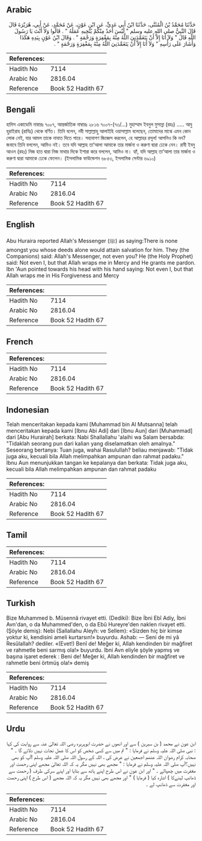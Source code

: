 ## Arabic


<div dir="rtl" lang="ar" style={{fontSize:'larger',backgroundColor:'#f8f9fa',padding:20}}>
حَدَّثَنَا مُحَمَّدُ بْنُ الْمُثَنَّى، حَدَّثَنَا ابْنُ أَبِي عَدِيٍّ، عَنِ ابْنِ عَوْنٍ، عَنْ مُحَمَّدٍ، عَنْ أَبِي، هُرَيْرَةَ قَالَ قَالَ النَّبِيُّ صلى الله عليه وسلم ‏"‏ لَيْسَ أَحَدٌ مِنْكُمْ يُنْجِيهِ عَمَلُهُ ‏"‏ ‏.‏ قَالُوا وَلاَ أَنْتَ يَا رَسُولَ اللَّهِ قَالَ ‏"‏ وَلاَ أَنَا إِلاَّ أَنْ يَتَغَمَّدَنِيَ اللَّهُ مِنْهُ بِمَغْفِرَةٍ وَرَحْمَةٍ ‏"‏ ‏.‏ وَقَالَ ابْنُ عَوْنٍ بِيَدِهِ هَكَذَا وَأَشَارَ عَلَى رَأْسِهِ ‏"‏ وَلاَ أَنَا إِلاَّ أَنْ يَتَغَمَّدَنِيَ اللَّهُ مِنْهُ بِمَغْفِرَةٍ وَرَحْمَةٍ ‏"‏ ‏.‏
</div>
<div style={{backgroundColor:'#f8f9fa',padding:20, marginBottom: 10}}><table> <thead> <tr> <th>References:</th> <th></th> </tr> </thead> <tbody><tr><td>Hadith No</td><td>7114</td></tr><tr><td>Arabic No</td><td>2816.04</td></tr><tr><td>Reference</td><td>Book 52 Hadith 67</td></tr></tbody></table></div>

## Bengali


<div dir="ltr" lang="bn" style={{fontSize:'larger',backgroundColor:'#f8f9fa',padding:20}}>
হাদিস একাডেমি নাম্বারঃ ৭০০৭, আন্তর্জাতিক নাম্বারঃ ২৮১৬ ৭০০৭-(৭৩/...) মুহাম্মাদ ইবনুল মুসান্না (রহঃ) ..... আবু হুরাইরাহ (রাযিঃ) থেকে বর্ণিত। তিনি বলেন, নবী সাল্লাল্লাহু আলাইহি ওয়াসাল্লাম বলেছেন, তোমাদের মাঝে এমন কোন লোক নেই, যার আমল তাকে নাযাত দিতে পারে। সহাবাগণ জিজ্ঞেস করলেন, হে আল্লাহর রসূল! আপনিও কি নন? জবাবে তিনি বললেন, আমিও নই। তবে যদি আল্লাহ তা’আলা আমাকে তার মার্জনা ও করুণা দ্বারা ঢেকে নেন। রাবী ইবনু আওন (রহঃ) নিজ হাত দ্বারা নিজ মাথার দিকে ইশারা করে বললেন, আমিও না। হ্যাঁ, যদি আল্লাহ তা’আলা তার মার্জনা ও করুণা দ্বারা আমাকে ঢেকে ফেলেন। (ইসলামিক ফাউন্ডেশন ৬৮৫৩, ইসলামিক সেন্টার ৬৯১০)
</div>
<div style={{backgroundColor:'#f8f9fa',padding:20, marginBottom: 10}}><table> <thead> <tr> <th>References:</th> <th></th> </tr> </thead> <tbody><tr><td>Hadith No</td><td>7114</td></tr><tr><td>Arabic No</td><td>2816.04</td></tr><tr><td>Reference</td><td>Book 52 Hadith 67</td></tr></tbody></table></div>

## English


<div dir="ltr" lang="en" style={{fontSize:'larger',backgroundColor:'#f8f9fa',padding:20}}>
Abu Huraira reported Allah's Messenger (ﷺ) as saying:There is none amongst you whose deeds alone would attain salvation for him. They (the Companions) said: Allah's Messenger, not even you? He (the Holy Prophet) said: Not even I, but that Allah wraps me in Mercy and He grants me pardon. Ibn 'Aun pointed towards his head with his hand saying: Not even I, but that Allah wraps me in His Forgiveness and Mercy
</div>
<div style={{backgroundColor:'#f8f9fa',padding:20, marginBottom: 10}}><table> <thead> <tr> <th>References:</th> <th></th> </tr> </thead> <tbody><tr><td>Hadith No</td><td>7114</td></tr><tr><td>Arabic No</td><td>2816.04</td></tr><tr><td>Reference</td><td>Book 52 Hadith 67</td></tr></tbody></table></div>

## French


<div dir="ltr" lang="fr" style={{fontSize:'larger',backgroundColor:'#f8f9fa',padding:20}}>

</div>
<div style={{backgroundColor:'#f8f9fa',padding:20, marginBottom: 10}}><table> <thead> <tr> <th>References:</th> <th></th> </tr> </thead> <tbody><tr><td>Hadith No</td><td>7114</td></tr><tr><td>Arabic No</td><td>2816.04</td></tr><tr><td>Reference</td><td>Book 52 Hadith 67</td></tr></tbody></table></div>

## Indonesian


<div dir="ltr" lang="id" style={{fontSize:'larger',backgroundColor:'#f8f9fa',padding:20}}>
Telah menceritakan kepada kami [Muhammad bin Al Mutsanna] telah menceritakan kepada kami [Ibnu Abi Adi] dari [Ibnu Aun] dari [Muhammad] dari [Abu Hurairah] berkata: Nabi Shallallahu 'alaihi wa Salam bersabda: "Tidaklah seorang pun dari kalian yang diselamatkan oleh amalnya." Seseorang bertanya: Tuan juga, wahai Rasulullah? beliau menjawab: "Tidak juga aku, kecuali bila Allah melimpahkan ampunan dan rahmat padaku." Ibnu Aun menunjukkan tangan ke kepalanya dan berkata: Tidak juga aku, kecuali bila Allah melimpahkan ampunan dan rahmat padaku
</div>
<div style={{backgroundColor:'#f8f9fa',padding:20, marginBottom: 10}}><table> <thead> <tr> <th>References:</th> <th></th> </tr> </thead> <tbody><tr><td>Hadith No</td><td>7114</td></tr><tr><td>Arabic No</td><td>2816.04</td></tr><tr><td>Reference</td><td>Book 52 Hadith 67</td></tr></tbody></table></div>

## Tamil


<div dir="ltr" lang="ta" style={{fontSize:'larger',backgroundColor:'#f8f9fa',padding:20}}>

</div>
<div style={{backgroundColor:'#f8f9fa',padding:20, marginBottom: 10}}><table> <thead> <tr> <th>References:</th> <th></th> </tr> </thead> <tbody><tr><td>Hadith No</td><td>7114</td></tr><tr><td>Arabic No</td><td>2816.04</td></tr><tr><td>Reference</td><td>Book 52 Hadith 67</td></tr></tbody></table></div>

## Turkish


<div dir="ltr" lang="tr" style={{fontSize:'larger',backgroundColor:'#f8f9fa',padding:20}}>
Bize Muhammed b. Müsennâ rivayet etti. (Dediki): Bize İbni Ebî Adiy, İbni Avn'dan, o da Muhammed'den, o da Ebû Hureyre'den naklen rivayet etti. (Şöyle demiş): Nebi (Sallallahu Aleyh: ve Sellem): «Sizden hiç bir kimse yoktur ki, kendisini ameli kurtarsın!» buyurdu. Ashab: — Seni de mi yâ Resûlallah? dediler. «(Evet!) Benî de! Meğer ki, Allah kendinden bir mağfiret ve rahmetle beni sarmış ola!» buyurdu. îbni Avn eliyle şöyle yapmış ve başına işaret ederek : Beni de! Meğer ki, Allah kendinden bir mağfiret ve rahmetle beni örtmüş ola!» demiş
</div>
<div style={{backgroundColor:'#f8f9fa',padding:20, marginBottom: 10}}><table> <thead> <tr> <th>References:</th> <th></th> </tr> </thead> <tbody><tr><td>Hadith No</td><td>7114</td></tr><tr><td>Arabic No</td><td>2816.04</td></tr><tr><td>Reference</td><td>Book 52 Hadith 67</td></tr></tbody></table></div>

## Urdu


<div dir="rtl" lang="ur" style={{fontSize:'larger',backgroundColor:'#f8f9fa',padding:20}}>
ابن عون نے محمد ( بن سیرین ) سے اور انھوں نے حضرت ابوہریرہ رضی اللہ تعالیٰ عنہ سے روایت کی کہا : نبی صلی اللہ علیہ وسلم نے فرمایا : " تم میں سے کسی شخص کو اس کا عمل نجات نہیں دلائے گا ۔ " صحابہ کرام رضوان اللہ عنھم اجمعین نے عرض کی ، اللہ کے رسول اللہ صلی اللہ علیہ وسلم !آپ کو بھی نہیں؟آپ صلی اللہ علیہ وسلم نے فرمایا : " مجھے بھی نہیں مگر یہ کہ اللہ تعالیٰ مجھے اپنی رحمت اور مغفرت میں چھپالے ۔ " اور ابن عون نے اس طرح اپنے ہاتھ سے بتایا اور اپنے سرکی طرف ( رحمت سے ڈھانپ لینےکا ) اشارہ کیا ( فرمایا ) " اور مجھے بھی نہیں مگر یہ کہ اللہ مجھے ( اس طرح ) اپنی رحمت اور مغفرت سے ڈھانپ لے ۔
</div>
<div style={{backgroundColor:'#f8f9fa',padding:20, marginBottom: 10}}><table> <thead> <tr> <th>References:</th> <th></th> </tr> </thead> <tbody><tr><td>Hadith No</td><td>7114</td></tr><tr><td>Arabic No</td><td>2816.04</td></tr><tr><td>Reference</td><td>Book 52 Hadith 67</td></tr></tbody></table></div>